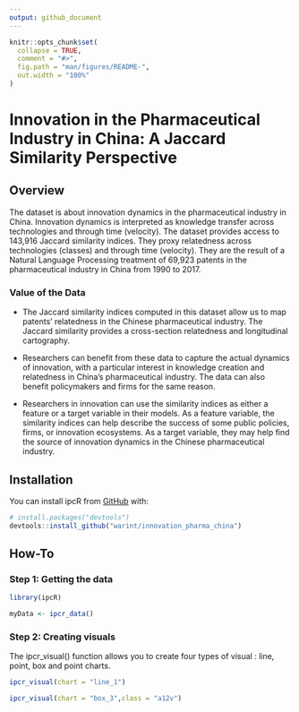 ```yaml
---
output: github_document
---
```


<!-- README.md is generated from README.Rmd. Please edit that file -->

```r
knitr::opts_chunk$set(
  collapse = TRUE,
  comment = "#>",
  fig.path = "man/figures/README-",
  out.width = "100%"
)
```

# Innovation in the Pharmaceutical Industry in China: A Jaccard Similarity Perspective

<!-- badges: start -->
<!-- badges: end -->

## Overview

The dataset is about innovation dynamics in the pharmaceutical industry in China. Innovation dynamics is interpreted as knowledge transfer across technologies and through time (velocity). The dataset provides access to 143,916 Jaccard similarity indices. They proxy relatedness across technologies (classes) and through time (velocity). They are the result of a Natural Language Processing treatment of 69,923 patents in the pharmaceutical industry in China from 1990 to 2017.

### Value of the Data

- The Jaccard similarity indices computed in this dataset allow us to map patents' relatedness in the Chinese pharmaceutical industry. The Jaccard similarity provides a cross-section relatedness and longitudinal cartography.

- Researchers can benefit from these data to capture the actual dynamics of innovation, with a particular interest in knowledge creation and relatedness in China's pharmaceutical industry. The data can also benefit policymakers and firms for the same reason.

- Researchers in innovation can use the similarity indices as either a feature or a target variable in their models. As a feature variable, the similarity indices can help describe the success of some public policies, firms, or innovation ecosystems. As a target variable, they may help find the source of innovation dynamics in the Chinese pharmaceutical industry.

 

## Installation

You can install ipcR from [GitHub](https://github.com/) with:

``` r
# install.packages("devtools")
devtools::install_github("warint/innovation_pharma_china")
```
## How-To

### Step 1: Getting the data

```r
library(ipcR)
```


```r
myData <- ipcr_data()
```

### Step 2: Creating visuals

The ipcr_visual() function allows you to create four types of visual : line, point, box and point charts.

```r
ipcr_visual(chart = "line_1")
```

```r
ipcr_visual(chart = "box_3",class = "a12v")
```


